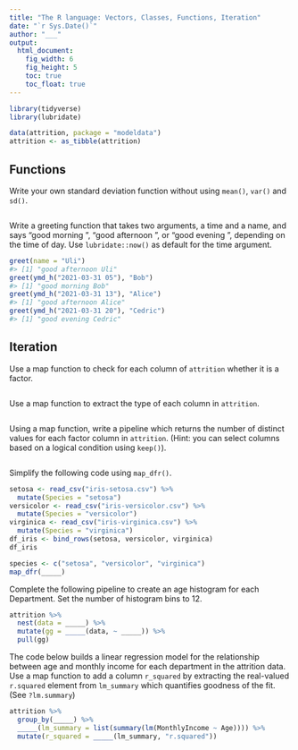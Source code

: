 ---
title: "The R language: Vectors, Classes, Functions, Iteration"
date: "`r Sys.Date()`"
author: "___"
output: 
  html_document:
    fig_width: 6
    fig_height: 5
    toc: true
    toc_float: true
---

```{r setup}
library(tidyverse)
library(lubridate)

data(attrition, package = "modeldata")
attrition <- as_tibble(attrition)
```

## Functions

Write your own standard deviation function without using `mean()`, `var()` and `sd()`.

```{r}

```


Write a greeting function that takes two arguments, a time and a name, and says "good morning <name>", "good afternoon <name>", or "good evening <name>", depending on the time of day. 
Use `lubridate::now()` as default for the time argument.

```{r}

greet(name = "Uli")
#> [1] "good afternoon Uli"
greet(ymd_h("2021-03-31 05"), "Bob")
#> [1] "good morning Bob"
greet(ymd_h("2021-03-31 13"), "Alice")
#> [1] "good afternoon Alice"
greet(ymd_h("2021-03-31 20"), "Cedric")
#> [1] "good evening Cedric"
```


## Iteration

Use a map function to check for each column of `attrition` whether it is a factor.

```{r attrition-is-factor}

```

Use a map function to extract the type of each column in `attrition`.

```{r}

```

Using a map function, write a pipeline which returns the number of distinct values for each factor column in `attrition`. (Hint: you can select columns based on a logical condition using `keep()`).

```{r}

```

Simplify the following code using `map_dfr()`.

```{r}
setosa <- read_csv("iris-setosa.csv") %>%
  mutate(Species = "setosa")
versicolor <- read_csv("iris-versicolor.csv") %>%
  mutate(Species = "versicolor")
virginica <- read_csv("iris-virginica.csv") %>%
  mutate(Species = "virginica")
df_iris <- bind_rows(setosa, versicolor, virginica)
df_iris
```

```{r}
species <- c("setosa", "versicolor", "virginica")
map_dfr(_____)
```

Complete the following pipeline to create an age histogram for each Department. 
Set the number of histogram bins to 12.

```{r}
attrition %>%
  nest(data = _____) %>%
  mutate(gg = _____(data, ~ _____)) %>%
  pull(gg)
```

The code below builds a linear regression model for the relationship between age and monthly income for each department in the attrition data. 
Use a map function to add a column `r_squared` by extracting the real-valued `r.squared` element from `lm_summary` which quantifies goodness of the fit. (See `?lm.summary`)

```{r}
attrition %>%
  group_by(_____) %>%
  _____(lm_summary = list(summary(lm(MonthlyIncome ~ Age)))) %>%
  mutate(r_squared = _____(lm_summary, "r.squared"))
```


